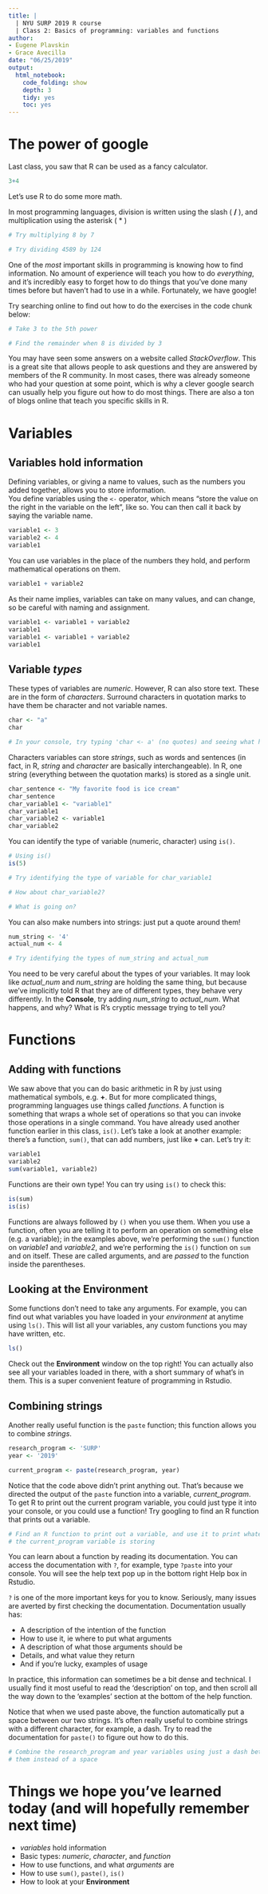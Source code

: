 ```yaml
---
title: |
  | NYU SURP 2019 R course
  | Class 2: Basics of programming: variables and functions
author:
- Eugene Plavskin
- Grace Avecilla
date: "06/25/2019"
output:
  html_notebook:
    code_folding: show
    depth: 3
    tidy: yes
    toc: yes
---
```

# The power of google

Last class, you saw that R can be used as a fancy calculator. 
```r
3+4
```

Let's use R to do some more math.

In most programming languages, division is written using the slash ( __/__ ), and multiplication using the asterisk ( * )
```r
# Try multiplying 8 by 7

# Try dividing 4589 by 124

```

One of the *most* important skills in programming is knowing how to find information. No amount of experience will teach you how to do *everything*, and it's incredibly easy to forget how to do things that you've done many times before but haven't had to use in a while. Fortunately, we have google!

Try searching online to find out how to do the exercises in the code chunk below:
```r
# Take 3 to the 5th power

# Find the remainder when 8 is divided by 3

```

You may have seen some answers on a website called *StackOverflow*. This is a great site that allows people to ask questions and they are answered by members of the R community. In most cases, there was already someone who had your question at some point, which is why a clever google search can usually help you figure out how to do most things. There are also a ton of blogs online that teach you specific skills in R.

# Variables
## Variables hold information
Defining variables, or giving a name to values, such as the numbers you added together, allows you to store information.  
You define variables using the `<-` operator, which means "store the value on the right in the variable on the left", like so. You can then call it back by saying the variable name.
```r
variable1 <- 3
variable2 <- 4
variable1
```

You can use variables in the place of the numbers they hold, and perform mathematical operations on them.
```r
variable1 + variable2
```

As their name implies, variables can take on many values, and can change, so be careful with naming and assignment.
```r
variable1 <- variable1 + variable2
variable1
variable1 <- variable1 + variable2
variable1
```

## Variable *types*
These types of variables are *numeric*. However, R can also store text. These are in the form of *characters*. Surround characters in quotation marks to have them be character and not variable names.
```r
char <- "a"
char

# In your console, try typing 'char <- a' (no quotes) and seeing what happens
```

Characters variables can store *strings*, such as words and sentences (in fact, in R, *string* and *character* are basically interchangeable). In R, one string (everything between the quotation marks) is stored as a single unit.
```r
char_sentence <- "My favorite food is ice cream"
char_sentence
char_variable1 <- "variable1"
char_variable1
char_variable2 <- variable1
char_variable2
```

You can identify the type of variable (numeric, character) using `is()`. 
```r
# Using is()
is(5)

# Try identifying the type of variable for char_variable1

# How about char_variable2?

# What is going on?
```

You can also make numbers into strings: just put a quote around them!
```r
num_string <- '4'
actual_num <- 4

# Try identifying the types of num_string and actual_num

```

You need to be very careful about the types of your variables. It may look like *actual_num* and *num_string* are holding the same thing, but because we've implicitly told R that they are of different types, they behave very differently. In the **Console**, try adding *num_string* to *actual_num*. What happens, and why? What is R's cryptic message trying to tell you?

# Functions
## Adding with functions
We saw above that you can do basic arithmetic in R by just using mathematical symbols, e.g. __+__. But for more complicated things, programming languages use things called *functions*. A function is something that wraps a whole set of operations so that you can invoke those operations in a single command. You have already used another function earlier in this class, `is()`. Let's take a look at another example: there's a function, `sum()`, that can add numbers, just like __+__ can. Let's try it:
```r
variable1
variable2
sum(variable1, variable2)
```

Functions are their own type! You can try using `is()` to check this:
```r
is(sum)
is(is)
```

Functions are always followed by `()` when you use them. When you use a function, often you are telling it to perform an operation on something else (e.g. a variable); in the examples above, we're performing the `sum()` function on *variable1* and *variable2*, and we're performing the `is()` function on `sum` and on itself. These are called arguments, and are *passed* to the function inside the parentheses.

## Looking at the **Environment**
Some functions don't need to take any arguments. For example, you can find out what variables you have loaded in your *environment* at anytime using `ls()`. This will list all your variables, any custom functions you may have written, etc.
```r
ls()
```

Check out the **Environment** window on the top right! You can actually also see all your variables loaded in there, with a short summary of what's in them. This is a super convenient feature of programming in Rstudio.

## Combining strings
Another really useful function is the `paste` function; this function allows you to combine *strings*.
```r
research_program <- 'SURP'
year <- '2019'

current_program <- paste(research_program, year)
```

Notice that the code above didn't print anything out. That's because we directed the output of the `paste` function into a variable, *current_program*. To get R to print out the current program variable, you could just type it into your console, or you could use a function! Try googling to find an R function that prints out a variable.
```r
# Find an R function to print out a variable, and use it to print whatever
# the current_program variable is storing

```

You can learn about a function by reading its documentation. You can access the documentation with `?`, for example, type `?paste` into your console. You will see the help text pop up in the bottom right Help box in Rstudio.

`?` is one of the more important keys for you to know. Seriously, many issues are averted by first checking the documentation. Documentation usually has: 

* A description of the intention of the function
* How to use it, ie where to put what arguments
* A description of what those arguments should be
* Details, and what value they return
* And if you're lucky, examples of usage

In practice, this information can sometimes be a bit dense and technical. I usually find it most useful to read the 'description' on top, and then scroll all the way down to the 'examples' section at the bottom of the help function.

Notice that when we used paste above, the function automatically put a space between our two strings. It's often really useful to combine strings with a different character, for example, a dash. Try to read the documentation for `paste()` to figure out how to do this.
```r
# Combine the research_program and year variables using just a dash between
# them instead of a space

```

# Things we hope you've learned today (and will hopefully remember next time)

* *variables* hold information
* Basic types: *numeric*, *character*, and *function*
* How to use functions, and what *arguments* are
* How to use `sum()`, `paste()`, `is()`
* How to look at your **Environment**
